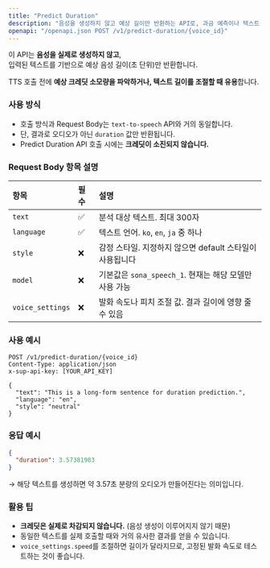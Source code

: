 ```yaml
---
title: "Predict Duration"
description: "음성을 생성하지 않고 예상 길이만 반환하는 API로, 과금 예측이나 텍스트 길이 조절에 활용할 수 있습니다."
openapi: "/openapi.json POST /v1/predict-duration/{voice_id}"
---
```


이 API는 **음성을 실제로 생성하지 않고**,\
입력된 텍스트를 기반으로 예상 음성 길이(초 단위)만 반환합니다.

TTS 호출 전에 **예상 크레딧 소모량을 파악하거나, 텍스트 길이를 조절할 때 유용**합니다.

### 사용 방식

- 호출 방식과 Request Body는 `text-to-speech` API와 거의 동일합니다.
- 단, 결과로 오디오가 아닌 `duration` 값만 반환됩니다.
- Predict Duration API 호출 시에는 **크레딧이 소진되지 않습니다.**

### Request Body 항목 설명

| 항목               | 필수 | 설명                                     |
| :--------------- | :-- | :------------------------------------- |
| `text`           | ✅  | 분석 대상 텍스트. 최대 300자                     |
| `language`       | ✅  | 텍스트 언어. `ko`, `en`, `ja` 중 하나          |
| `style`          | ❌  | 감정 스타일. 지정하지 않으면 default 스타일이 사용됩니다    |
| `model`          | ❌  | 기본값은 `sona_speech_1`. 현재는 해당 모델만 사용 가능 |
| `voice_settings` | ❌  | 발화 속도나 피치 조절 값. 결과 길이에 영향 줄 수 있음       |

### 사용 예시

```http
POST /v1/predict-duration/{voice_id}
Content-Type: application/json
x-sup-api-key: [YOUR_API_KEY]

{
  "text": "This is a long-form sentence for duration prediction.",
  "language": "en",
  "style": "neutral"
}
```

### 응답 예시

```json
{
  "duration": 3.57381983
}
```

→ 해당 텍스트를 생성하면 약 3.57초 분량의 오디오가 만들어진다는 의미입니다.

### 활용 팁

- **크레딧은 실제로 차감되지 않습니다.** (음성 생성이 이루어지지 않기 때문)
- 동일한 텍스트를 실제 호출할 때와 거의 유사한 결과를 얻을 수 있습니다.
- `voice_settings.speed`를 조절하면 길이가 달라지므로, 고정된 발화 속도로 테스트하는 것이 좋습니다.